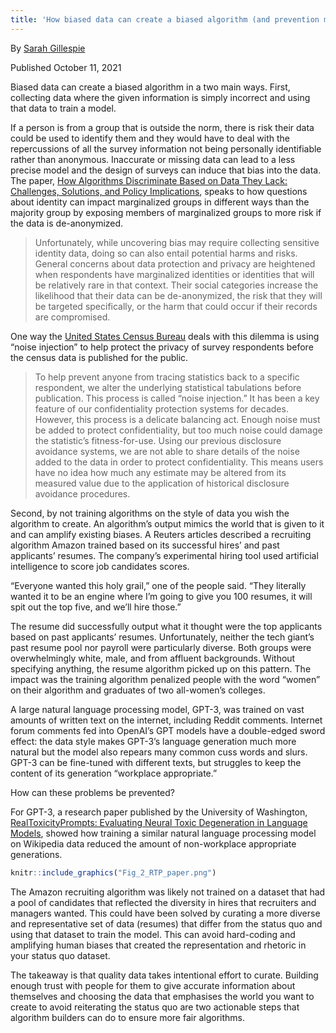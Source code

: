 ```yaml
---
title: 'How biased data can create a biased algorithm (and prevention methods)'
---
```

 By [Sarah Gillespie](https://www.linkedin.com/in/sarahg4567/)
 
 Published October 11, 2021
 

Biased data can create a biased algorithm in a two main ways. First, collecting data where the given information is simply incorrect and using that data to train a model.

If a person is from a group that is outside the norm, there is risk their data could be used to identify them and they would have to deal with the repercussions of all the survey information not being personally identifiable rather than anonymous. Inaccurate or missing data can lead to a less precise model and the design of surveys can induce that bias into the data. The paper, [How Algorithms Discriminate Based on Data They Lack: Challenges, Solutions, and Policy Implications](https://www.jstor.org/stable/pdf/10.5325/jinfopoli.8.2018.0078.pdf), speaks to how questions about identity can impact marginalized groups in different ways than the majority group by exposing members of marginalized groups to more risk if the data is de-anonymized.

>Unfortunately, while uncovering bias may require collecting sensitive identity data, doing so can also entail potential harms and risks. General concerns about data protection and privacy are heightened when respondents have marginalized identities or identities that will be relatively rare in that context. Their social categories increase the likelihood that their data can be de-anonymized, the risk that they will be targeted specifically, or the harm that could occur if their records are compromised.

One way the [United States Census Bureau](https://www.census.gov/newsroom/blogs/research-matters/2018/08/protecting_the_confi0.html) deals with this dilemma is using “noise injection” to help protect the privacy of survey respondents before the census data is published for the public.

>To help prevent anyone from tracing statistics back to a specific respondent, we alter the underlying statistical tabulations before publication. This process is called “noise injection.” It has been a key feature of our confidentiality protection systems for decades. However, this process is a delicate balancing act. Enough noise must be added to protect confidentiality, but too much noise could damage the statistic’s fitness-for-use.
Using our previous disclosure avoidance systems, we are not able to share details of the noise added to the data in order to protect confidentiality. This means users have no idea how much any estimate may be altered from its measured value due to the application of historical disclosure avoidance procedures.

Second, by not training algorithms on the style of data you wish the algorithm to create. An algorithm’s output mimics the world that is given to it and can amplify existing biases. A Reuters articles described a recruiting algorithm Amazon trained based on its successful hires’ and past applicants’ resumes. The company’s experimental hiring tool used artificial intelligence to score  job candidates scores.

“Everyone wanted this holy grail,” one of the people said. “They literally wanted it to be an engine where I’m going to give you 100 resumes, it will spit out the top five, and we’ll hire those.”

The resume did successfully output what it thought were the top applicants based on past applicants’ resumes. Unfortunately, neither the tech giant’s past resume pool nor payroll were particularly diverse. Both groups were overwhelmingly white, male, and from affluent backgrounds. Without specifying anything, the resume algorithm picked up on this pattern. The impact was the training algorithm penalized people with the word “women” on their algorithm and graduates of two all-women’s colleges.

A large natural language processing model, GPT-3, was trained on vast amounts of  written text on the internet, including Reddit comments. Internet forum comments fed into OpenAI’s GPT models have a double-edged sword effect: the data style makes GPT-3’s language generation much more natural but the model also repears many common cuss words and slurs. GPT-3 can be fine-tuned with different texts, but struggles to keep the content of its generation “workplace appropriate.” 

How can these problems be prevented? 

For GPT-3, a research paper published by the University of Washington, [RealToxicityPrompts: Evaluating Neural Toxic Degeneration in Language Models](https://aclanthology.org/2020.findings-emnlp.301/), showed how training a similar natural language processing model on Wikipedia data reduced the amount of non-workplace appropriate generations. 
 
 
```r
knitr::include_graphics("Fig_2_RTP_paper.png")
```

The Amazon recruiting algorithm was likely not trained on a dataset that had a pool of candidates that reflected the diversity in hires that recruiters and managers wanted. This could have been solved by curating a more diverse and representative set of data (resumes) that differ from the status quo and using that dataset to train the model. This can avoid hard-coding and amplifying human biases that created the representation and rhetoric in your status quo dataset.

The takeaway is that quality data takes intentional effort to curate. Building enough trust with people for them to give accurate information about themselves and choosing the data that emphasises the world you want to create to avoid reiterating the status quo are two actionable steps that algorithm builders can do to ensure more fair algorithms.
